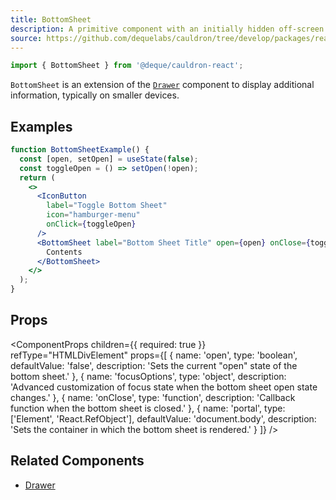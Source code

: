 ```yaml
---
title: BottomSheet
description: A primitive component with an initially hidden off-screen overlay anchored to the bottom of the page to provide quick access to additional content or information.
source: https://github.com/dequelabs/cauldron/tree/develop/packages/react/src/components/BottomSheet/index.tsx
---
```



```js
import { BottomSheet } from '@deque/cauldron-react';
```

`BottomSheet` is an extension of the [`Drawer`](./Drawer) component to display additional information, typically on smaller devices.

## Examples

```jsx example
function BottomSheetExample() {
  const [open, setOpen] = useState(false);
  const toggleOpen = () => setOpen(!open);
  return (
    <>
      <IconButton
        label="Toggle Bottom Sheet"
        icon="hamburger-menu"
        onClick={toggleOpen}
      />
      <BottomSheet label="Bottom Sheet Title" open={open} onClose={toggleOpen}>
        Contents
      </BottomSheet>
    </>
  );
}
```

## Props

<ComponentProps
  children={{
    required: true
  }}
  refType="HTMLDivElement"
  props={[
    {
      name: 'open',
      type: 'boolean',
      defaultValue: 'false',
      description: 'Sets the current "open" state of the bottom sheet.'
    },
    {
      name: 'focusOptions',
      type: 'object',
      description:
        'Advanced customization of focus state when the bottom sheet open state changes.'
    },
    {
      name: 'onClose',
      type: 'function',
      description: 'Callback function when the bottom sheet is closed.'
    },
    {
      name: 'portal',
      type: ['Element', 'React.RefObject<Element>'],
      defaultValue: 'document.body',
      description: 'Sets the container in which the bottom sheet is rendered.'
    }
  ]}
/>

## Related Components

- [Drawer](./Drawer)

